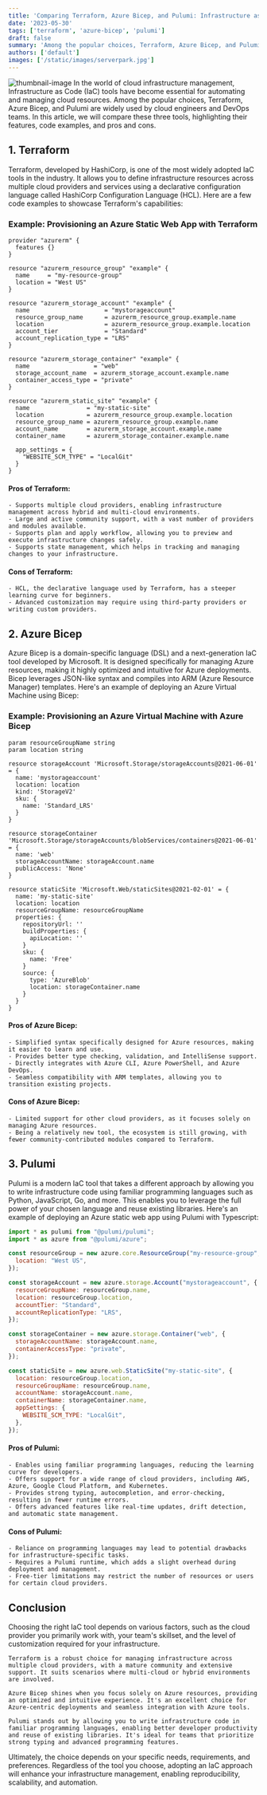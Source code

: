 ```yaml
---
title: 'Comparing Terraform, Azure Bicep, and Pulumi: Infrastructure as Code Tools'
date: '2023-05-30'
tags: ['terraform', 'azure-bicep', 'pulumi']
draft: false
summary: 'Among the popular choices, Terraform, Azure Bicep, and Pulumi are widely used by cloud engineers and DevOps teams. In this article, we will compare these three tools, highlighting their features, code examples, and pros and cons.'
authors: ['default']
images: ['/static/images/serverpark.jpg']
---
```


![thumbnail-image](/static/images/serverpark.jpg)
<UnsplashPhotoInfo photoURL="https://unsplash.com/photos/M5tzZtFCOfs" author="Taylor Vick" />
In the world of cloud infrastructure management, Infrastructure as Code (IaC) tools have become essential for automating and managing cloud resources. Among the popular choices, Terraform, Azure Bicep, and Pulumi are widely used by cloud engineers and DevOps teams. In this article, we will compare these three tools, highlighting their features, code examples, and pros and cons.

## 1. Terraform

Terraform, developed by HashiCorp, is one of the most widely adopted IaC tools in the industry. It allows you to define infrastructure resources across multiple cloud providers and services using a declarative configuration language called HashiCorp Configuration Language (HCL). Here are a few code examples to showcase Terraform's capabilities:

### Example: Provisioning an Azure Static Web App with Terraform

```
provider "azurerm" {
  features {}
}

resource "azurerm_resource_group" "example" {
  name     = "my-resource-group"
  location = "West US"
}

resource "azurerm_storage_account" "example" {
  name                     = "mystorageaccount"
  resource_group_name      = azurerm_resource_group.example.name
  location                 = azurerm_resource_group.example.location
  account_tier             = "Standard"
  account_replication_type = "LRS"
}

resource "azurerm_storage_container" "example" {
  name                  = "web"
  storage_account_name  = azurerm_storage_account.example.name
  container_access_type = "private"
}

resource "azurerm_static_site" "example" {
  name                = "my-static-site"
  location            = azurerm_resource_group.example.location
  resource_group_name = azurerm_resource_group.example.name
  account_name        = azurerm_storage_account.example.name
  container_name      = azurerm_storage_container.example.name

  app_settings = {
    "WEBSITE_SCM_TYPE" = "LocalGit"
  }
}
```

#### Pros of Terraform:

    - Supports multiple cloud providers, enabling infrastructure management across hybrid and multi-cloud environments.
    - Large and active community support, with a vast number of providers and modules available.
    - Supports plan and apply workflow, allowing you to preview and execute infrastructure changes safely.
    - Supports state management, which helps in tracking and managing changes to your infrastructure.

#### Cons of Terraform:

    - HCL, the declarative language used by Terraform, has a steeper learning curve for beginners.
    - Advanced customization may require using third-party providers or writing custom providers.

## 2. Azure Bicep

Azure Bicep is a domain-specific language (DSL) and a next-generation IaC tool developed by Microsoft. It is designed specifically for managing Azure resources, making it highly optimized and intuitive for Azure deployments. Bicep leverages JSON-like syntax and compiles into ARM (Azure Resource Manager) templates. Here's an example of deploying an Azure Virtual Machine using Bicep:

### Example: Provisioning an Azure Virtual Machine with Azure Bicep


```
param resourceGroupName string
param location string

resource storageAccount 'Microsoft.Storage/storageAccounts@2021-06-01' = {
  name: 'mystorageaccount'
  location: location
  kind: 'StorageV2'
  sku: {
    name: 'Standard_LRS'
  }
}

resource storageContainer 'Microsoft.Storage/storageAccounts/blobServices/containers@2021-06-01' = {
  name: 'web'
  storageAccountName: storageAccount.name
  publicAccess: 'None'
}

resource staticSite 'Microsoft.Web/staticSites@2021-02-01' = {
  name: 'my-static-site'
  location: location
  resourceGroupName: resourceGroupName
  properties: {
    repositoryUrl: ''
    buildProperties: {
      apiLocation: ''
    }
    sku: {
      name: 'Free'
    }
    source: {
      type: 'AzureBlob'
      location: storageContainer.name
    }
  }
}

```

#### Pros of Azure Bicep:

    - Simplified syntax specifically designed for Azure resources, making it easier to learn and use.
    - Provides better type checking, validation, and IntelliSense support.
    - Directly integrates with Azure CLI, Azure PowerShell, and Azure DevOps.
    - Seamless compatibility with ARM templates, allowing you to transition existing projects.

#### Cons of Azure Bicep:

    - Limited support for other cloud providers, as it focuses solely on managing Azure resources.
    - Being a relatively new tool, the ecosystem is still growing, with fewer community-contributed modules compared to Terraform.

## 3. Pulumi

Pulumi is a modern IaC tool that takes a different approach by allowing you to write infrastructure code using familiar programming languages such as Python, JavaScript, Go, and more. This enables you to leverage the full power of your chosen language and reuse existing libraries. Here's an example of deploying an Azure static web app using Pulumi with Typescript:

```javascript
import * as pulumi from "@pulumi/pulumi";
import * as azure from "@pulumi/azure";

const resourceGroup = new azure.core.ResourceGroup("my-resource-group", {
  location: "West US",
});

const storageAccount = new azure.storage.Account("mystorageaccount", {
  resourceGroupName: resourceGroup.name,
  location: resourceGroup.location,
  accountTier: "Standard",
  accountReplicationType: "LRS",
});

const storageContainer = new azure.storage.Container("web", {
  storageAccountName: storageAccount.name,
  containerAccessType: "private",
});

const staticSite = new azure.web.StaticSite("my-static-site", {
  location: resourceGroup.location,
  resourceGroupName: resourceGroup.name,
  accountName: storageAccount.name,
  containerName: storageContainer.name,
  appSettings: {
    WEBSITE_SCM_TYPE: "LocalGit",
  },
});
```
#### Pros of Pulumi:

    - Enables using familiar programming languages, reducing the learning curve for developers.
    - Offers support for a wide range of cloud providers, including AWS, Azure, Google Cloud Platform, and Kubernetes.
    - Provides strong typing, autocompletion, and error-checking, resulting in fewer runtime errors.
    - Offers advanced features like real-time updates, drift detection, and automatic state management.

#### Cons of Pulumi:

    - Reliance on programming languages may lead to potential drawbacks for infrastructure-specific tasks.
    - Requires a Pulumi runtime, which adds a slight overhead during deployment and management.
    - Free-tier limitations may restrict the number of resources or users for certain cloud providers.

## Conclusion

Choosing the right IaC tool depends on various factors, such as the cloud provider you primarily work with, your team's skillset, and the level of customization required for your infrastructure.

    Terraform is a robust choice for managing infrastructure across multiple cloud providers, with a mature community and extensive support. It suits scenarios where multi-cloud or hybrid environments are involved.

    Azure Bicep shines when you focus solely on Azure resources, providing an optimized and intuitive experience. It's an excellent choice for Azure-centric deployments and seamless integration with Azure tools.

    Pulumi stands out by allowing you to write infrastructure code in familiar programming languages, enabling better developer productivity and reuse of existing libraries. It's ideal for teams that prioritize strong typing and advanced programming features.

Ultimately, the choice depends on your specific needs, requirements, and preferences. Regardless of the tool you choose, adopting an IaC approach will enhance your infrastructure management, enabling reproducibility, scalability, and automation.
